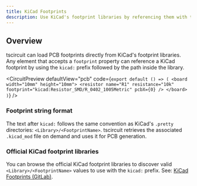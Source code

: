 ```yaml
---
title: KiCad Footprints
description: Use KiCad's footprint libraries by referencing them with the `kicad:` prefix
---
```


## Overview

tscircuit can load PCB footprints directly from KiCad's footprint libraries. Any element that accepts a `footprint` property can reference a KiCad footprint by using the `kicad:` prefix followed by the path inside the library.


<CircuitPreview defaultView="pcb" code={`export default () => (
  <board width="10mm" height="10mm">
    <resistor
      name="R1"
      resistance="10k"
      footprint="kicad:Resistor_SMD/R_0402_1005Metric"
      pcbX={0}
    />
  </board>
)`} />


### Footprint string format

The text after `kicad:` follows the same convention as KiCad's `.pretty` directories: `<Library>/<FootprintName>`. tscircuit retrieves the associated `.kicad_mod` file on demand and uses it for PCB generation.

### Official KiCad footprint libraries

You can browse the official KiCad footprint libraries to discover valid `<Library>/<FootprintName>` values to use with the `kicad:` prefix. See: [KiCad Footprints (GitLab)](https://gitlab.com/kicad/libraries/kicad-footprints).
